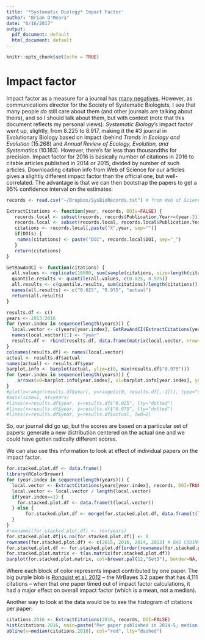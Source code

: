 ```yaml
---
title: '*Systematic Biology* Impact Factor'
author: "Brian O'Meara"
date: "6/16/2017"
output:
  pdf_document: default
  html_document: default
---
```


```r
knitr::opts_chunk$set(echo = TRUE)
```

# Impact factor

Impact factor as a measure for a journal has [many negatives](http://www.sciencemag.org/news/2016/07/hate-journal-impact-factors-new-study-gives-you-one-more-reason). However, as communications director for the Society of Systematic Biologists, I see that many people *do* still care about them (and other journals are talking about theirs), and so I should talk about them, but with context (note that this document reflects my personal views). *Systematic Biology*'s impact factor went up, slightly, from 8.225 to 8.917, making it the #3 journal in Evolutionary Biology based on impact (behind *Trends in Ecology and Evolution* (15.268) and *Annual Review of Ecology, Evolution, and Systematics* (10.183). However, there's far less than thousandths for precision. Impact factor for 2016 is basically number of citations in 2016 to citable articles published in 2014 or 2015, divided by number of such articles. Downloading citation info from Web of Science for our articles gives a slightly different impact factor than the official one, but well-correlated. The advantage is that we can then bootstrap the papers to get a 95% confidence interval on the estimates:

```r
records <- read.csv("~/Dropbox/SysBioRecords.txt") # from Web of Science: Title Systematic Biology, all papers in particular range, download citation report as text. Not including the raw source here b/c worried about copyrighted data.

ExtractCitations <- function(year, records, DOIs=FALSE) {
   records.local <- subset(records, records$Publication.Year>=(year-2))
   records.local <- subset(records.local, records.local$Publication.Year<year)
   citations <- records.local[,paste("X",year, sep="")]
   if(DOIs) {
    names(citations) <- paste("DOI", records.local$DOI, sep="_")
   }
   return(citations)
}

GetRawAndCI <- function(citations) {
  all.values <- replicate(10000, sum(sample(citations, size=length(citations), replace=TRUE))/length(citations)) 
  quantile.results <- quantile(all.values, c(0.025, 0.975))
  all.results <- c(quantile.results, sum(citations)/length(citations))
  names(all.results) <- c("0.025", "0.975", "actual")
  return(all.results)
}

results.df <- c()
years <- 2013:2016
for (year.index in sequence(length(years))) {
  local.vector <- c(years[year.index], GetRawAndCI(ExtractCitations(years[year.index], records)))
  names(local.vector)[1] <- "year"
  results.df <- rbind(results.df, data.frame(matrix(local.vector, nrow=1))) 
}
colnames(results.df) <- names(local.vector)
actual <- results.df$actual
names(actual) <- results.df$year
barplot.info <- barplot(actual, ylim=c(0, max(results.df$"0.975")))
for (year.index in sequence(length(years))) {
    arrows(x0=barplot.info[year.index], x1=barplot.info[year.index], y0=results.df$`0.025`[year.index], y1=results.df$`0.975`[year.index], code=3, angle=90, ylab="Estimated impact factor")
}
#plot(x=range(results.df$year), y=range(c(0, results.df[,-1])), type="n", bty="n", xlab="Year", ylab="Approximate impact", xaxt="n")
#axis(side=1, at=years)
#lines(x=results.df$year, y=results.df$"0.025", lty="dotted")
#lines(x=results.df$year, y=results.df$"0.975", lty="dotted")
#lines(x=results.df$year, y=results.df$actual, lwd=2)

```

So, our journal did go up, but the scores are based on a particular set of papers: generate a new distribution centered on the actual one and we could have gotten radically different scores.

We can also use this information to look at effect of individual papers on the impact factor.

```r
for.stacked.plot.df <- data.frame()
library(RColorBrewer)
for (year.index in sequence(length(years))) {
  local.vector <- ExtractCitations(years[year.index], records, DOI=TRUE)
  local.vector <- local.vector / length(local.vector)
  if(year.index==1) {
    for.stacked.plot.df <- data.frame(t(local.vector))
  } else {
       for.stacked.plot.df <- merge(for.stacked.plot.df, data.frame(t(local.vector)), all=TRUE)
  }
}
#rownames(for.stacked.plot.df) <- rev(years)
for.stacked.plot.df[is.na(for.stacked.plot.df)] <- 0
rownames(for.stacked.plot.df) <- c(2015, 2016, 2014, 2013) # BAD CODING. But this is the order -- not clear what's happening
for.stacked.plot.df <- for.stacked.plot.df[order(rownames(for.stacked.plot.df) ),]
for.stacked.plot.matrix <- t(as.matrix(for.stacked.plot.df))
barplot(for.stacked.plot.matrix, col=brewer.pal(12,"Set3"), border=NA, ylab="Estimated impact factor")
```

Where each block of color represents impact contributed by one paper. The big purple blob is [Ronquist et al. 2012](https://doi.org/10.1093/sysbio/sys029) -- the MrBayes 3.2 paper that has 4,111 citations -- when that one paper timed out of impact factor calculations, it had a major effect on overall impact factor (which is a mean, not a median).

Another way to look at the data would be to see the histogram of citations per paper:

```r
citations.2016 <- ExtractCitations(2016, records, DOI=FALSE)
hist(citations.2016, main=paste("Per paper published in 2014-5; median is", round(median(citations.2016),1)), col="gray", xlab="Citations", freq=TRUE, breaks=seq(from=-0.5, to=.5+max(citations.2016), by=1))
abline(v=median(citations.2016), col="red", lty="dashed")
```

